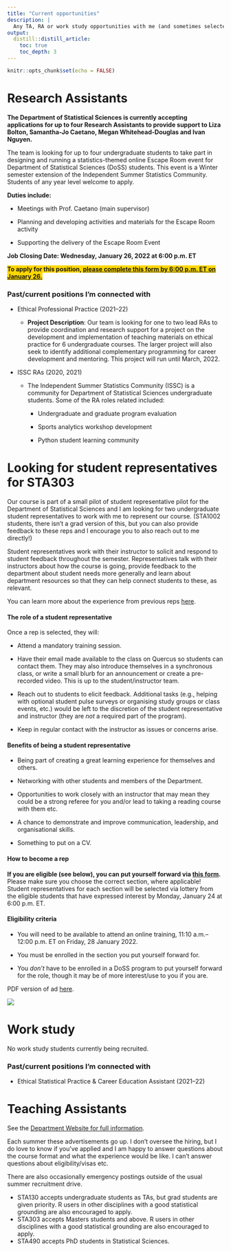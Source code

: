 ```yaml
---
title: "Current opportunities"
description: |
  Any TA, RA or work study opportunities with me (and sometimes selected colleagues) will be listed here. *Last updated: 2022-01-21*.
output: 
  distill::distill_article:
    toc: true
    toc_depth: 3
---
```


```r
knitr::opts_chunk$set(echo = FALSE)
```

# Research Assistants

**The Department of Statistical Sciences is currently accepting applications for up to four Research Assistants to provide support to Liza Bolton, Samantha-Jo Caetano, Megan Whitehead-Douglas and Ivan Nguyen.**

The team is looking for up to four undergraduate students to take part in designing and running a statistics-themed online Escape Room event for Department of Statistical Sciences (DoSS) students. This event is a Winter semester extension of the Independent Summer Statistics Community. Students of any year level welcome to apply.

**Duties include:**

-   Meetings with Prof. Caetano (main supervisor)

-   Planning and developing activities and materials for the Escape Room activity

-   Supporting the delivery of the Escape Room Event

**Job Closing Date: Wednesday, January 26, 2022 at 6:00 p.m. ET** 

[**To apply for this position, [please complete this form by 6:00 p.m. ET on January 26.](https://can01.safelinks.protection.outlook.com/?url=https%3A%2F%2Fforms.office.com%2Fr%2FW0YyTUYTy1&data=04%7C01%7Cliza.bolton%40utoronto.ca%7C2a93fac23a404652648708d9dcf19eb2%7C78aac2262f034b4d9037b46d56c55210%7C0%7C0%7C637783752568534584%7CUnknown%7CTWFpbGZsb3d8eyJWIjoiMC4wLjAwMDAiLCJQIjoiV2luMzIiLCJBTiI6Ik1haWwiLCJXVCI6Mn0%3D%7C3000&sdata=Rz88XMjQtxukeIs1WbvGqI25V9HKVEaupC9obZ7s2fk%3D&reserved=0 "Original URL: https://forms.office.com/r/W0YyTUYTy1. Click or tap if you trust this link.")**]{style="background-color: #FFD700"}

### Past/current positions I'm connected with

-   Ethical Professional Practice (2021--22)

    -   **Project Description**: Our team is looking for one to two lead RAs to provide coordination and research support for a project on the development and implementation of teaching materials on ethical practice for 6 undergraduate courses. The larger project will also seek to identify additional complementary programming for career development and mentoring. This project will run until March, 2022.

-   ISSC RAs (2020, 2021)

    -   The Independent Summer Statistics Community (ISSC) is a community for Department of Statistical Sciences undergraduate students. Some of the RA roles related included:

        -   Undergraduate and graduate program evaluation

        -   Sports analytics workshop development

        -   Python student learning community

# Looking for student representatives for STA303 {#studentrep}

Our course is part of a small pilot of student representative pilot for the Department of Statistical Sciences and I am looking for two undergraduate student representatives to work with me to represent our course. (STA1002 students, there isn't a grad version of this, but you can also provide feedback to these reps and I encourage you to also reach out to me directly!)

Student representatives work with their instructor to solicit and respond to student feedback throughout the semester. Representatives talk with their instructors about how the course is going, provide feedback to the department about student needs more generally and learn about department resources so that they can help connect students to these, as relevant.

You can learn more about the experience from previous reps [here](https://www.statistics.utoronto.ca/news/new-pilot-program-enhances-academic-experience-giving-students-voice).

#### The role of a student representative

Once a rep is selected, they will:

-   Attend a mandatory training session.

-   Have their email made available to the class on Quercus so students can contact them. They may also introduce themselves in a synchronous class, or write a small blurb for an announcement or create a pre-recorded video. This is up to the student/instructor team.

-   Reach out to students to elicit feedback. Additional tasks (e.g., helping with optional student pulse surveys or organising study groups or class events, etc.) would be left to the discretion of the student representative and instructor (they are *not* a required part of the program).  

-   Keep in regular contact with the instructor as issues or concerns arise.

#### Benefits of being a student representative

-   Being part of creating a great learning experience for themselves and others.

-   Networking with other students and members of the Department.

-   Opportunities to work closely with an instructor that may mean they could be a strong referee for you and/or lead to taking a reading course with them etc.

-   A chance to demonstrate and improve communication, leadership, and organisational skills.

-   Something to put on a CV.

#### How to become a rep

**If you are eligible (see below), you can put yourself forward via [this form](https://forms.office.com/r/3ZjP0TBpQd).** Please make sure you choose the correct section, where applicable! Student representatives for each section will be selected via lottery from the eligible students that have expressed interest by Monday, January 24 at 6:00 p.m. ET.  

#### Eligibility criteria

-   You will need to be available to attend an online training, 11:10 a.m.--12:00 p.m. ET on Friday, 28 January 2022.

-   You must be enrolled in the section you put yourself forward for.

-   You *don't* have to be enrolled in a DoSS program to put yourself forward for the role, though it may be of more interest/use to you if you are.

PDF version of ad [here](https://sta303-bolton.github.io/sta303-w22-courseguide/other-files/student-rep-ad-w22.pdf).

![](images/Student%20Rep%20Ad%20(Winter%202022).png)



# Work study

No work study students currently being recruited.

### Past/current positions I'm connected with

-   Ethical Statistical Practice & Career Education Assistant (2021--22)

# Teaching Assistants

See the [Department Website for full information](https://www.statistics.utoronto.ca/employment-opportunities/cupe-positions-unit-1#teaching-assistants-accordion-1).

Each summer these advertisements go up. I don't oversee the hiring, but I do love to know if you've applied and I am happy to answer questions about the course format and what the experience would be like. I can't answer questions about eligibility/visas etc.

There are also occasionally emergency postings outside of the usual summer recruitment drive.

-   STA130 accepts undergraduate students as TAs, but grad students are given priority. R users in other disciplines with a good statistical grounding are also encouraged to apply.
-   STA303 accepts Masters students and above. R users in other disciplines with a good statistical grounding are also encouraged to apply.
-   STA490 accepts PhD students in Statistical Sciences.
